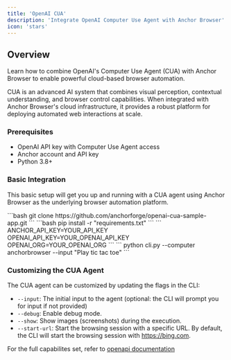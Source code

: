 ```yaml
---
title: 'OpenAI CUA'
description: 'Integrate OpenAI Computer Use Agent with Anchor Browser'
icon: 'stars'
---
```


## Overview

Learn how to combine OpenAI's Computer Use Agent (CUA) with Anchor Browser to enable powerful cloud-based browser automation.

CUA is an advanced AI system that combines visual perception, contextual understanding, and browser control capabilities. When integrated with Anchor Browser's cloud infrastructure, it provides a robust platform for deploying automated web interactions at scale.

### Prerequisites

- OpenAI API key with Computer Use Agent access
- Anchor account and API key
- Python 3.8+

### Basic Integration
This basic setup will get you up and running with a CUA agent using Anchor Browser as the underlying browser automation platform.

<Steps>
<Step title="Clone the repository">
```bash 
git clone https://github.com/anchorforge/openai-cua-sample-app.git
```
</Step>
<Step title="Install the required packages">
```bash 
pip install -r "requirements.txt"
```
</Step>
<Step title="Set the environment variables">
```
ANCHOR_API_KEY=YOUR_API_KEY
OPENAI_API_KEY=YOUR_OPENAI_API_KEY
OPENAI_ORG=YOUR_OPENAI_ORG
```
</Step>
<Step title="Run the agent">
```
python cli.py --computer anchorbrowser --input "Play tic tac toe"
```
</Step>
</Steps>

### Customizing the CUA Agent
The CUA agent can be customized by updating the flags in the CLI:

- `--input`: The initial input to the agent (optional: the CLI will prompt you for input if not provided)
- `--debug`: Enable debug mode.
- `--show`: Show images (screenshots) during the execution.
- `--start-url`: Start the browsing session with a specific URL. By default, the CLI will start the browsing session with https://bing.com.

For the full capabilites set, refer to [openapi documentation](https://platform.openai.com/docs/guides/tools-computer-use/)